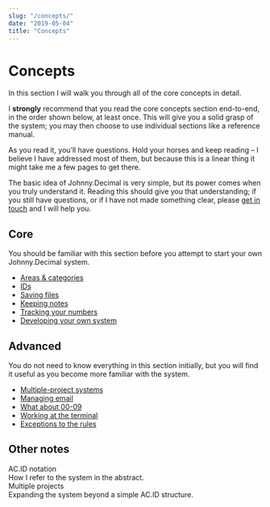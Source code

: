 ```yaml
---
slug: "/concepts/"
date: "2019-05-04"
title: "Concepts"
---
```


# Concepts

In this section I will walk you through all of the core concepts in detail.

I **strongly** recommend that you read the core concepts section end-to-end, in the order shown below, at least once. This will give you a solid grasp of the system; you may then choose to use individual sections like a reference manual.

As you read it, you’ll have questions. Hold your horses and keep reading – I believe I have addressed most of them, but because this is a linear thing it might take me a few pages to get there.

The basic idea of Johnny.Decimal is very simple, but its power comes when you truly understand it. Reading this should give you that understanding; if you still have questions, or if I have not made something clear, please [get in touch](/contact/) and I will help you.

## Core

You should be familiar with this section before you attempt to start your own Johnny.Decimal system.

- [Areas & categories](/concepts/areas-categories/)
- [IDs](/concepts/ids/)
- [Saving files](/concepts/saving-files/)
- [Keeping notes](/concepts/keeping-notes/)
- [Tracking your numbers](/concepts/tracking-your-numbers/)
- [Developing your own system](/concepts/developing-your-own-system/)

## Advanced

You do not need to know everything in this section initially, but you will find it useful as you become more familiar with the system.

- [Multiple-project systems](/concepts/multiple-projects/)
- [Managing email](/concepts/managing-email/)
- [What about 00-09](/concepts/what-about-00-09)
- [Working at the terminal](/concepts/working-at-the-terminal)
- [Exceptions to the rules](/concepts/exceptions-to-the-rules)

## Other notes

<div>
	<div>
		<span className="border-b-2 border-blue-700">AC.ID notation</span>
	</div>
	<div className="text-gray-900 text-base">
		How I refer to the system in the abstract.
	</div>
	<div className="mt-2">
		<span className="border-b-2 border-blue-700">Multiple projects</span>
	</div>
	<div className="text-gray-900 text-base">
		Expanding the system beyond a simple AC.ID structure.
	</div>
</div>

<Navigation />
